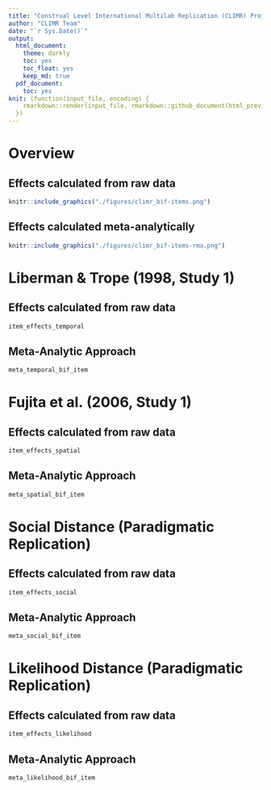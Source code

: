 ```yaml
---
title: "Construal Level International Multilab Replication (CLIMR) Project: Exploration of Item-Level Effects on the BIF"
author: "CLIMR Team"
date: "`r Sys.Date()`"
output:
  html_document:
    theme: darkly
    toc: yes
    toc_float: yes
    keep_md: true
  pdf_document:
    toc: yes
knit: (function(input_file, encoding) {
    rmarkdown::render(input_file, rmarkdown::github_document(html_preview = FALSE), encoding = encoding, output_dir = "./reports/")
  })
---
```


# Overview

## Effects calculated from raw data

```r
knitr::include_graphics("./figures/climr_bif-items.png")
```

## Effects calculated meta-analytically

```r
knitr::include_graphics("./figures/climr_bif-items-rma.png")
```

# Liberman & Trope (1998, Study 1)

## Effects calculated from raw data 

```r
item_effects_temporal
```

## Meta-Analytic Approach

```r
meta_temporal_bif_item
```


# Fujita et al. (2006, Study 1)

## Effects calculated from raw data

```r
item_effects_spatial
```

## Meta-Analytic Approach

```r
meta_spatial_bif_item
```

# Social Distance (Paradigmatic Replication)

## Effects calculated from raw data

```r
item_effects_social
```

## Meta-Analytic Approach

```r
meta_social_bif_item
```

# Likelihood Distance (Paradigmatic Replication)

## Effects calculated from raw data

```r
item_effects_likelihood
```

## Meta-Analytic Approach

```r
meta_likelihood_bif_item
```
